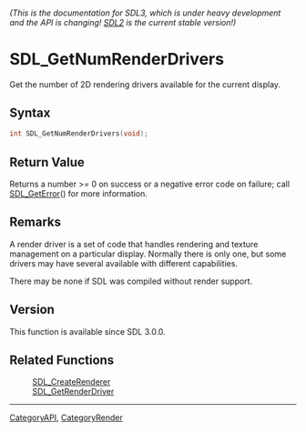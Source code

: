 ====== (This is the documentation for SDL3, which is under heavy development and the API is changing! [https://wiki.libsdl.org/ SDL2] is the current stable version!) ======
= SDL_GetNumRenderDrivers =

Get the number of 2D rendering drivers available for the current display.

== Syntax ==

<syntaxhighlight lang='c'>
int SDL_GetNumRenderDrivers(void);
</syntaxhighlight>

== Return Value ==

Returns a number >= 0 on success or a negative error code on failure; call
[[SDL_GetError]]() for more information.

== Remarks ==

A render driver is a set of code that handles rendering and texture
management on a particular display. Normally there is only one, but some
drivers may have several available with different capabilities.

There may be none if SDL was compiled without render support.

== Version ==

This function is available since SDL 3.0.0.

== Related Functions ==

:[[SDL_CreateRenderer]]
:[[SDL_GetRenderDriver]]

----
[[CategoryAPI]], [[CategoryRender]]


